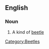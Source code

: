 ==English==

===Noun===
{{en-noun|sg=[[spotted]] [[cucumber]] [[beetle]]}}

# A kind of [[beetle]]

[[Category:Beetles]]